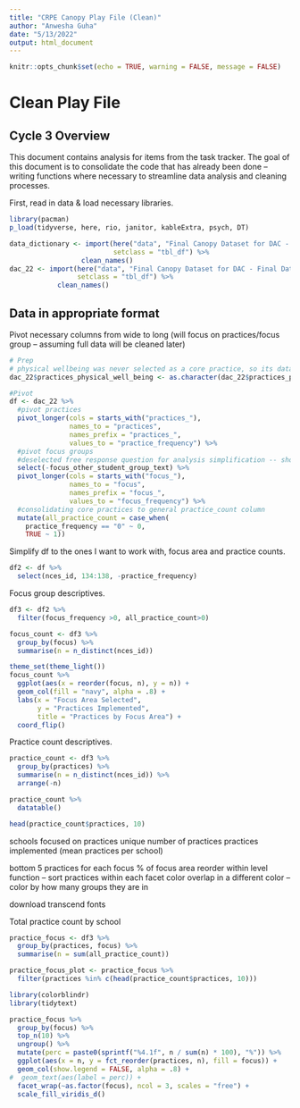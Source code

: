 ```yaml
---
title: "CRPE Canopy Play File (Clean)"
author: "Anwesha Guha"
date: "5/13/2022"
output: html_document
---
```


```r
knitr::opts_chunk$set(echo = TRUE, warning = FALSE, message = FALSE)
```

# Clean Play File

## Cycle 3 Overview

This document contains analysis for items from the task tracker. The goal of this document is to consolidate the code that has already been done -- writing functions where necessary to streamline data analysis and cleaning processes.

First, read in data & load necessary libraries.

```r
library(pacman)
p_load(tidyverse, here, rio, janitor, kableExtra, psych, DT)
```

```r
data_dictionary <- import(here("data", "Final Canopy Dataset for DAC - Data dictionary.csv"), 
                          setclass = "tbl_df") %>% 
                  clean_names()
dac_22 <- import(here("data", "Final Canopy Dataset for DAC - Final Data 3_22.csv"),
                 setclass = "tbl_df") %>% 
            clean_names()
```


## Data in appropriate format

Pivot necessary columns from wide to long (will focus on practices/focus group -- assuming full data will be cleaned later)
```r
# Prep
# physical wellbeing was never selected as a core practice, so its data type is different from the others. converting it to the other data types for the sake of pivoting
dac_22$practices_physical_well_being <- as.character(dac_22$practices_physical_well_being)

#Pivot
df <- dac_22 %>%
  #pivot practices
  pivot_longer(cols = starts_with("practices_"),
               names_to = "practices",
               names_prefix = "practices_",
               values_to = "practice_frequency") %>% 
  #pivot focus groups
  #deselected free response question for analysis simplification -- should be revisited prior to any publication
  select(-focus_other_student_group_text) %>% 
  pivot_longer(cols = starts_with("focus_"),
               names_to = "focus",
               names_prefix = "focus_",
               values_to = "focus_frequency") %>% 
  #consolidating core practices to general practice_count column
  mutate(all_practice_count = case_when(
    practice_frequency == "0" ~ 0,
    TRUE ~ 1))
```

Simplify df to the ones I want to work with, focus area and practice counts.
```r
df2 <- df %>% 
  select(nces_id, 134:138, -practice_frequency)
```


Focus group descriptives.
```r
df3 <- df2 %>% 
  filter(focus_frequency >0, all_practice_count>0)
```

```r
focus_count <- df3 %>% 
  group_by(focus) %>% 
  summarise(n = n_distinct(nces_id))
```

```r
theme_set(theme_light())
focus_count %>% 
  ggplot(aes(x = reorder(focus, n), y = n)) +
  geom_col(fill = "navy", alpha = .8) +
  labs(x = "Focus Area Selected",
       y = "Practices Implemented",
       title = "Practices by Focus Area") +
  coord_flip()
```


Practice count descriptives.
```r
practice_count <- df3 %>% 
  group_by(practices) %>% 
  summarise(n = n_distinct(nces_id)) %>% 
  arrange(-n)
```

```r
practice_count %>% 
  datatable()
```
```r
head(practice_count$practices, 10)
```

schools focused on practices
unique number of practices 
practices implemented (mean practices per school)

bottom 5 practices for each focus 
% of focus area
reorder within level function -- sort practices within each facet
color overlap in a different color -- color by how many groups they are in

download transcend fonts

Total practice count by school
```r
practice_focus <- df3 %>% 
  group_by(practices, focus) %>% 
  summarise(n = sum(all_practice_count))
```

```r
practice_focus_plot <- practice_focus %>% 
  filter(practices %in% c(head(practice_count$practices, 10)))

library(colorblindr)
library(tidytext)

practice_focus %>% 
  group_by(focus) %>% 
  top_n(10) %>% 
  ungroup() %>% 
  mutate(perc = paste0(sprintf("%4.1f", n / sum(n) * 100), "%")) %>% 
  ggplot(aes(x = n, y = fct_reorder(practices, n), fill = focus)) + 
  geom_col(show.legend = FALSE, alpha = .8) +
#  geom_text(aes(label = perc)) +
  facet_wrap(~as.factor(focus), ncol = 3, scales = "free") +
  scale_fill_viridis_d() 
```

